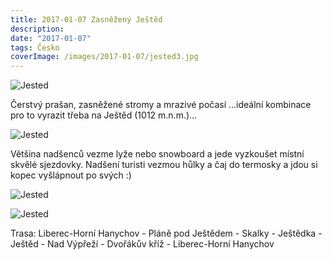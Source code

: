 ```yaml
---
title: 2017-01-07 Zasněžený Ještěd
description:
date: "2017-01-07"
tags: Česko
coverImage: /images/2017-01-07/jested3.jpg
---
```


<Image
  src="/images/2017-01-07/jested3.jpg"
  alt="Jested"
  width={1280}
  height={750}
  priority
  className="next-image"
/>

Čerstvý prašan, zasněžené stromy a mrazivé počasí ...ideální kombinace pro to vyrazit třeba na Ještěd (1012 m.n.m.)...

<div className="flex justify-center">
  <Image
    src="/images/2017-01-07/jested1.jpg"
    alt="Jested"
    width={750}
    height={1080}
    priority
    className="next-image"
  />
</div>

Většina nadšenců vezme lyže nebo snowboard a jede vyzkoušet místní skvělé sjezdovky. Nadšení turisti vezmou hůlky a čaj do termosky a jdou si kopec vyšlápnout po svých :)

<Image
  src="/images/2017-01-07/jested2.jpg"
  alt="Jested"
  width={1280}
  height={750}
  priority
  className="next-image"
/>

<div className="flex justify-center">
  <Image
    src="/images/2017-01-07/jested4.jpg"
    alt="Jested"
    width={750}
    height={1080}
    priority
    className="next-image"
  />
</div>

Trasa: Liberec-Horní Hanychov - Pláně pod Ještědem - Skalky - Ještědka - Ještěd - Nad Výpřeží - Dvořákův kříž - Liberec-Horní Hanychov
